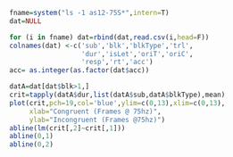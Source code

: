 ```r
fname=system("ls -1 as12-75S*",intern=T)
dat=NULL

for (i in fname) dat=rbind(dat,read.csv(i,head=F))
colnames(dat) <-c('sub','blk','blkType','trl',
                  'dur','isLet','oriT','oriC',
                  'resp','rt','acc')
acc= as.integer(as.factor(dat$acc))
```

```r
datA=dat[dat$blk>1,]
crit=tapply(datA$dur,list(datA$sub,datA$blkType),mean)
plot(crit,pch=19,col='blue',ylim=c(0,13),xlim=c(0,13),
     xlab="Congruent (Frames @ 75hz)",
     ylab="Incongruent (Frames @75hz)")
abline(lm(crit[,2]~crit[,1]))
abline(0,1)
abline(0,2)
```



